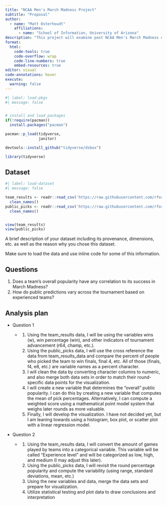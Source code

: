 ```yaml
---
title: "NCAA Men's March Madness Project"
subtitle: "Proposal"
author: 
  - name: "Matt Osterhoudt"
    affiliations:
      - name: "School of Information, University of Arizona"
description: "This project will examine past NCAA Men's March Madness data in order to develop key insights and predictions utilizing data visualization through plot creation/interpretation"
format:
  html:
    code-tools: true
    code-overflow: wrap
    code-line-numbers: true
    embed-resources: true
editor: visual
code-annotations: hover
execute:
  warning: false
---
```


```r
#| label: load-pkgs
#| message: false


# install and load packages
if(!require(pacman))
  install.packages("pacman")

pacman::p_load(tidyverse,
               janitor)

devtools::install_github("tidyverse/dsbox")

library(tidyverse)
```

## Dataset

```r
#| label: load-dataset
#| message: false

team_results <- readr::read_csv('https://raw.githubusercontent.com/rfordatascience/tidytuesday/main/data/2024/2024-03-26/team-results.csv') |>
  clean_names()
public_picks <- readr::read_csv('https://raw.githubusercontent.com/rfordatascience/tidytuesday/main/data/2024/2024-03-26/public-picks.csv') |>
  clean_names()


view(team_results)
view(public_picks)

```

A brief description of your dataset including its provenance, dimensions, etc. as well as the reason why you chose this dataset.

Make sure to load the data and use inline code for some of this information.

## Questions

1.  Does a team's overall popularity have any correlation to its success in March Madness?
2.   How do public predictions vary across the tournament based on experienced teams?

## Analysis plan

-   Question 1
    -   <div>

        1.  Using the team_results data, I will be using the variables wins (w), win percentage (win), and other indicators of tournament advancement (r64, champ, etc.).
        2.  Using the public_picks data, I will use the cross reference the data from team_results_data and compare the percent of people who picked the team to win finals, final 4, etc. All of those (finals, f4, e8, etc.) are variable names as a percent character.
        3.  I will clean the data by converting character columns to numeric, and also merge both data sets in order to match their round-specific data points for the visualization.
        4.  I will create a new variable that determines the "overall" public popularity. I can do this by creating a new variable that computes the mean of pick percentages. Alternatively, I can compute a weighted score using a mathematical point model system that weighs later rounds as more valuable.
        5.  Finally, I will develop the visualization. I have not decided yet, but I am leaning towards using a histogram, box plot, or scatter plot with a linear regression model.

        </div>

<!-- -->

-   Question 2
    -   <div>

        1.  Using the team_results data, I will convert the amount of games played by teams into a categorical variable. This variable will be called "Experience level" and will be categorized as low, high, and medium (I may adjust this later).
        2.  Using the public_picks data, I will revisit the round percentage popularity and compute the variability (using range, standard deviations, mean, etc.)
        3.  Using the new variables and data, merge the data sets and prepare for visualization.
        4.  Utilize statistical testing and plot data to draw conclusions and interpretation

        </div>
